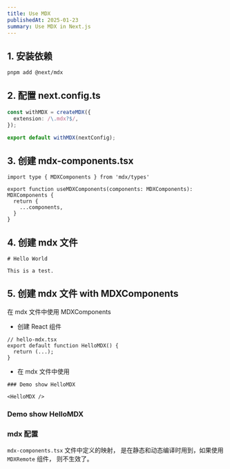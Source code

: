 ```yaml
---
title: Use MDX
publishedAt: 2025-01-23
summary: Use MDX in Next.js
---
```






## 1. 安装依赖

```bash
pnpm add @next/mdx
```


## 2. 配置 next.config.ts

```ts
const withMDX = createMDX({
  extension: /\.mdx?$/,
});

export default withMDX(nextConfig);
```


## 3. 创建 mdx-components.tsx

```tsx
import type { MDXComponents } from 'mdx/types'
 
export function useMDXComponents(components: MDXComponents): MDXComponents {
  return {
    ...components,
  }
}
```

## 4. 创建 mdx 文件

```mdx
# Hello World

This is a test.
```

## 5. 创建 mdx 文件 with MDXComponents

在 mdx 文件中使用 MDXComponents 
* 创建 React 组件
```tsx
// hello-mdx.tsx
export default function HelloMDX() {
  return (...);
}
```

* 在 mdx 文件中使用
```mdx
### Demo show HelloMDX

<HelloMDX />
```

### Demo show HelloMDX

<HelloMDX />

    
### mdx 配置
`mdx-components.tsx` 文件中定义的映射， 是在静态和动态编译时用到，如果使用 `MDXRemote` 组件， 则不生效了。 
